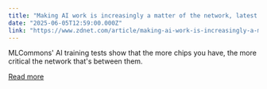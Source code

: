 ```yaml
---
title: "Making AI work is increasingly a matter of the network, latest benchmark test shows"
date: "2025-06-05T12:59:00.000Z"
link: "https://www.zdnet.com/article/making-ai-work-is-increasingly-a-matter-of-the-network-latest-benchmark-test-shows/"
---
```


MLCommons' AI training tests show that the more chips you have, the more critical the network that's between them.

[Read more](https://www.zdnet.com/article/making-ai-work-is-increasingly-a-matter-of-the-network-latest-benchmark-test-shows/)
